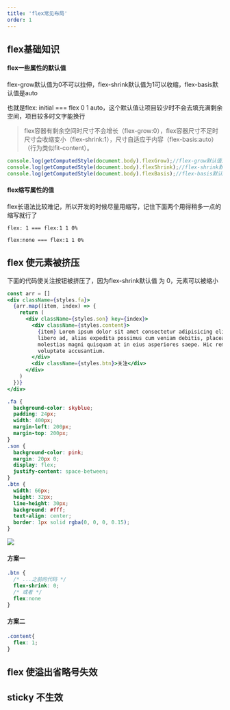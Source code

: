 ```yaml
---
title: 'flex常见布局'
order: 1
---
```


## flex基础知识

#### flex一些属性的默认值

flex-grow默认值为0不可以拉伸，flex-shrink默认值为1可以收缩，flex-basis默认值是auto

也就是flex: initial === flex 0 1 auto，这个默认值让项目较少时不会去填充满剩余空间，项目较多时文字能换行

> flex容器有剩余空间时尺寸不会增长（flex-grow:0），flex容器尺寸不足时尺寸会收缩变小（flex-shrink:1），尺寸自适应于内容（flex-basis:auto）（行为类似fit-content）。

```js
console.log(getComputedStyle(document.body).flexGrow);//flex-grow默认值为0
console.log(getComputedStyle(document.body).flexShrink);//flex-shrink默认值为1
console.log(getComputedStyle(document.body).flexBasis);//flex-basis默认值是auto
```

#### flex缩写属性的值

flex长语法比较难记，所以开发的时候尽量用缩写，记住下面两个用得稍多一点的缩写就行了

`flex: 1 === flex:1 1 0%`

`flex:none === flex:1 1 0%`

## flex 使元素被挤压

下面的代码使关注按钮被挤压了，因为flex-shrink默认值 为 0，元素可以被缩小

```jsx
const arr = []
<div className={styles.fa}>
  {arr.map((item, index) => {
    return (
      <div className={styles.son} key={index}>
        <div className={styles.content}>
          {item} Lorem ipsum dolor sit amet consectetur adipisicing elit. Magnam
          libero ad, alias expedita possimus cum veniam debitis, placeat,
          molestias magni quisquam at in eius asperiores saepe. Hic rem
          voluptate accusantium.
        </div>
        <div className={styles.btn}>关注</div>
      </div>
    )
  })}
</div>
```

```css
.fa {
  background-color: skyblue;
  padding: 24px;
  width: 400px;
  margin-left: 200px;
  margin-top: 200px;
}
.son {
  background-color: pink;
  margin: 20px 0;
  display: flex;
  justify-content: space-between;
}
.btn {
  width: 66px;
  height: 32px;
  line-height: 30px;
  background: #fff;
  text-align: center;
  border: 1px solid rgba(0, 0, 0, 0.15);
}
```

![](./flex1.png)

#### 方案一

```css
.btn {
  /* ...之前的代码 */
  flex-shrink: 0;
  /* 或者 */
  flex:none
}
```

#### 方案二

```css
.content{
  flex: 1;
}
```

## flex 使溢出省略号失效

## sticky 不生效
